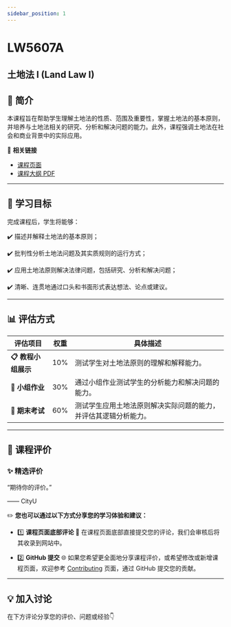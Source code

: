 ```yaml
---
sidebar_position: 1
---
```


# LW5607A
## 土地法 I (Land Law I)

## **📘 简介**
本课程旨在帮助学生理解土地法的性质、范围及重要性，掌握土地法的基本原则，并培养与土地法相关的研究、分析和解决问题的能力。此外，课程强调土地法在社会和商业背景中的实际应用。

🔗 **相关链接**
- [课程页面](https://www.cityu.edu.hk/catalogue/pg/202526/course/LW5607A.htm)
- [课程大纲 PDF](https://www.cityu.edu.hk/catalogue/pg/202526/course/LW5607A.pdf)

---

## **🎯 学习目标**

完成课程后，学生将能够：

✔️ 描述并解释土地法的基本原则；

✔️ 批判性分析土地法问题及其实质规则的运行方式；

✔️ 应用土地法原则解决法律问题，包括研究、分析和解决问题；

✔️ 清晰、连贯地通过口头和书面形式表达想法、论点或建议。

---

## **📊 评估方式**

| **评估项目**         | **权重** | **具体描述**                                                                                       |
|---------------------|---------|---------------------------------------------------------------------------------------------------|
| **📋 教程小组展示**   | 10%     | 测试学生对土地法原则的理解和解释能力。                                                             |
| **📂 小组作业**       | 30%     | 通过小组作业测试学生的分析能力和解决问题的能力。                                                      |
| **📂 期末考试**       | 60%     | 测试学生应用土地法原则解决实际问题的能力，并评估其逻辑分析能力。                                           |

---

## **💬 课程评价**

### ✨ **精选评价**
<div className={commentStyles.commentBox}>
    <p className={commentStyles.commentText}>
        “期待你的评价。”
    </p>
    <p className={commentStyles.commentAuthor}>—— CityU</p>
</div>

✏️ **您也可以通过以下方式分享您的学习体验和建议：**

- 1️⃣ **课程页面底部评论**
💬 在课程页面底部直接提交您的评论，我们会审核后将其收录到网站中。

- 2️⃣ **GitHub 提交**
🌐 如果您希望更全面地分享课程评价，或希望修改或新增课程页面，欢迎参考 [Contributing](/contributing) 页面，通过 GitHub 提交您的贡献。

---

## **💡 加入讨论**

在下方评论分享您的评价、问题或经验👇
<Utterances />
